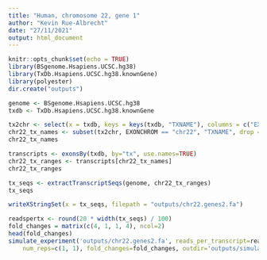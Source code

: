```yaml
---
title: "Human, chromosome 22, gene 1"
author: "Kevin Rue-Albrecht"
date: "27/11/2021"
output: html_document
---
```


```r
knitr::opts_chunk$set(echo = TRUE)
library(BSgenome.Hsapiens.UCSC.hg38)
library(TxDb.Hsapiens.UCSC.hg38.knownGene)
library(polyester)
dir.create("outputs")
```

```r
genome <- BSgenome.Hsapiens.UCSC.hg38
txdb <- TxDb.Hsapiens.UCSC.hg38.knownGene
```

```r
tx2chr <- select(x = txdb, keys = keys(txdb, "TXNAME"), columns = c("EXONCHROM"), keytype = "TXNAME")
chr22_tx_names <- subset(tx2chr, EXONCHROM == "chr22", "TXNAME", drop = TRUE)[1:2]
chr22_tx_names
```

```r
transcripts <- exonsBy(txdb, by="tx", use.names=TRUE)
chr22_tx_ranges <- transcripts[chr22_tx_names]
chr22_tx_ranges
```

```r
tx_seqs <- extractTranscriptSeqs(genome, chr22_tx_ranges)
tx_seqs
```

```r
writeXStringSet(x = tx_seqs, filepath = "outputs/chr22.genes2.fa")
```

```r
readspertx <- round(20 * width(tx_seqs) / 100)
fold_changes = matrix(c(4, 1, 1, 4), ncol=2)
head(fold_changes)
simulate_experiment('outputs/chr22.genes2.fa', reads_per_transcript=readspertx, 
    num_reps=c(1, 1), fold_changes=fold_changes, outdir='outputs/simulated_reads') 
```

